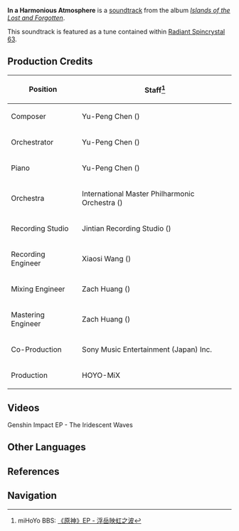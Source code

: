 {{Soundtrack Infobox
|title          =
|image          = Islands of the Lost and Forgotten.png
|album          = Islands of the Lost and Forgotten
|disc           = 1
|number         = 06
|featured       =
|featured2      =
|featured3      =
|featured_disc  =
|featured_disc2 =
|featured_disc3 =
|youtube_id     = awiy4q6VCM0
|youtube_time   = 1
|spotify_id     = 69L7SZ3r45zBqp3C1IRg1j
|played_in      = Watatsumi Island; Silken Courtyard
|during         = [[Watatsumi Island]], [[Silken Courtyard]] (Day)
|domain         =
|previous       = Stroll Along the Beach
|next           = Stories Untold
}}
{{Description|The silver pool was as clear as a mirror, reflecting the vivid glow of the mountains.|[https://twitter.com/GenshinImpact/status/1514815781057404938 Twitter]}}
{{Description|Ancient dreams linger in the lost islands, echoing a song that will never be forgotten.|[https://hoyolab.com/article/9078416 Melody of Dreamlike Wanderings]}}
'''In a Harmonious Atmosphere''' is a [[soundtrack]] from the album ''[[Islands of the Lost and Forgotten]]''.

This soundtrack is featured as a tune contained within [[Radiant Spincrystal 63]].

==Production Credits==
{| class="wikitable" style="text-align:left; height:0.5em"
! Position
! Staff<ref>miHoYo BBS: [https://m.bbs.mihoyo.com/ys/#/article/18465998 《原神》EP - 浮岳映虹之波]</ref>
|-
! Composer
| Yu-Peng Chen ({{zh|陈致逸}})
|-
! Orchestrator
| Yu-Peng Chen ({{zh|陈致逸}})
|-
! Piano
| Yu-Peng Chen ({{zh|陈致逸}})
|-
! Orchestra
| International Master Philharmonic Orchestra ({{zh|国际首席爱乐乐团}})
|-
! Recording Studio
| Jintian Recording Studio ({{zh|金田录音棚}})
|-
! Recording Engineer
| Xiaosi Wang ({{zh|王小四}})
|-
! Mixing Engineer
| Zach Huang ({{zh|黄巍}})
|-
! Mastering Engineer
| Zach Huang ({{zh|黄巍}})
|-
! Co-Production
| Sony Music Entertainment (Japan) Inc.
|-
! Production
| HOYO-MiX
|}

==Videos==
<gallery>
Genshin Impact EP - The Iridescent Waves
</gallery>

==Other Languages==
{{Other Languages
|en      = In a Harmonious Atmosphere
|zhs     = 清潭镜澄
|zhs_rm  = Qīngtán Jìngchéng
|zht     = 清潭鏡澄
|zht_rm  = Qīngtán Jìngchéng
|zh_tl   = 
|ja      = 澄みわたる碧潭
|ja_rm   = Sumiwataru Hekitan
|ja_tl   = Perfectly Clean Blue Water
|ko      = In a Harmonious Atmosphere<ref name="RS">{{Ref/Item|Radiant Spincrystal 63|note=Korean, Spanish, French, Russian, Thai, Vietnamese, German, Indonesian, Portuguese, Turkish}}</ref>
|es      = In a Harmonious Atmosphere<ref name="RS" />
|fr      = In a Harmonious Atmosphere<ref name="RS" />
|ru      = In a Harmonious Atmosphere<ref name="RS" />
|th      = In a Harmonious Atmosphere<ref name="RS" />
|vi      = Không Khí Trong Lành<ref name="RS" />
|vi_tl   = 
|de      = In a Harmonious Atmosphere<ref name="RS" />
|id      = In a Harmonious Atmosphere<ref name="RS" />
|pt      = In a Harmonious Atmosphere<ref name="RS" />
|tr      = In a Harmonious Atmosphere<ref name="RS" />
|tr_tl   = 
|it      = 
|it_tl   = 
}}

==References==
{{Reflist}}

==Navigation==
{{Soundtrack Navbox|Islands of the Lost and Forgotten}}
